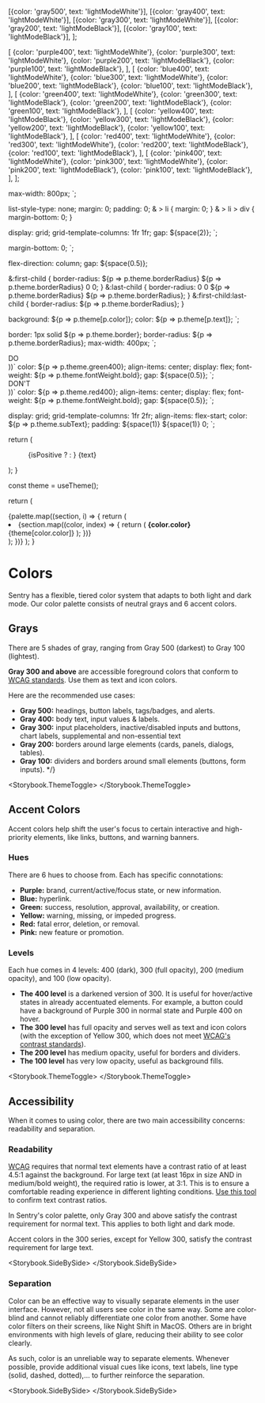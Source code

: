 


  [{color: 'gray500', text: 'lightModeWhite'}],
  [{color: 'gray400', text: 'lightModeWhite'}],
  [{color: 'gray300', text: 'lightModeWhite'}],
  [{color: 'gray200', text: 'lightModeBlack'}],
  [{color: 'gray100', text: 'lightModeBlack'}],
];

  [
    {color: 'purple400', text: 'lightModeWhite'},
    {color: 'purple300', text: 'lightModeWhite'},
    {color: 'purple200', text: 'lightModeBlack'},
    {color: 'purple100', text: 'lightModeBlack'},
  ],
  [
    {color: 'blue400', text: 'lightModeWhite'},
    {color: 'blue300', text: 'lightModeWhite'},
    {color: 'blue200', text: 'lightModeBlack'},
    {color: 'blue100', text: 'lightModeBlack'},
  ],
  [
    {color: 'green400', text: 'lightModeWhite'},
    {color: 'green300', text: 'lightModeBlack'},
    {color: 'green200', text: 'lightModeBlack'},
    {color: 'green100', text: 'lightModeBlack'},
  ],
  [
    {color: 'yellow400', text: 'lightModeBlack'},
    {color: 'yellow300', text: 'lightModeBlack'},
    {color: 'yellow200', text: 'lightModeBlack'},
    {color: 'yellow100', text: 'lightModeBlack'},
  ],
  [
    {color: 'red400', text: 'lightModeWhite'},
    {color: 'red300', text: 'lightModeWhite'},
    {color: 'red200', text: 'lightModeBlack'},
    {color: 'red100', text: 'lightModeBlack'},
  ],
  [
    {color: 'pink400', text: 'lightModeWhite'},
    {color: 'pink300', text: 'lightModeWhite'},
    {color: 'pink200', text: 'lightModeBlack'},
    {color: 'pink100', text: 'lightModeBlack'},
  ],
];

  max-width: 800px;
`;

  list-style-type: none;
  margin: 0;
  padding: 0;
  & > li {
    margin: 0;
  }
  & > li > div {
    margin-bottom: 0;
  }

display: grid;
grid-template-columns: 1fr 1fr;
gap: ${space(2)};
`;

  margin-bottom: 0;
`;

  flex-direction: column;
  gap: ${space(0.5)};

&:first-child {
border-radius: ${p => p.theme.borderRadius} ${p => p.theme.borderRadius} 0 0;
}
&:last-child {
border-radius: 0 0 ${p => p.theme.borderRadius} ${p => p.theme.borderRadius};
}
&:first-child:last-child {
border-radius: ${p => p.theme.borderRadius};
}

background: ${p => p.theme[p.color]};
color: ${p => p.theme[p.text]};
`;

  border: 1px solid ${p => p.theme.border};
  border-radius: ${p => p.theme.borderRadius};
  max-width: 400px;
`;

  <div className={className}>
    <IconCheckmark />
    DO
  </div>
))`
  color: ${p => p.theme.green400};
  align-items: center;
  display: flex;
  font-weight: ${p => p.theme.fontWeight.bold};
  gap: ${space(0.5)};
`;

  <div className={className}>
    <IconClose color="red400" />
    DON'T
  </div>
))`
  color: ${p => p.theme.red400};
  align-items: center;
  display: flex;
  font-weight: ${p => p.theme.fontWeight.bold};
  gap: ${space(0.5)};
`;

  display: grid;
  grid-template-columns: 1fr 2fr;
  align-items: flex-start;
  color: ${p => p.theme.subText};
  padding: ${space(1)} ${space(1)} 0;
`;

  return (
    <figure>
      <ExampleImg src={imgSrc} />
      <ExampleCardGrid>
        {isPositive ? <PositiveLabel /> : <NegativeLabel />}
        <span>{text}</span>
      </ExampleCardGrid>
    </figure>
  );
}

  const theme = useTheme();

return (

<SideBySide>
  {palette.map((section, i) => {
    return (
      <li key={`${name}-${i}`}>
        <PalettePanel typeof="ul">
          {section.map((color, index) => {
            return (
              <PalettePanelItem
                key={`${name}-${color.color}-${index}`}
                color={color.color}
                text={color.text}
              >
                <strong>{color.color}</strong>
                {theme[color.color]}
              </PalettePanelItem>
            );
          })}
        </PalettePanel>
      </li>
    );
  })}
</SideBySide>
); }

# Colors

Sentry has a flexible, tiered color system that adapts to both light and dark mode. Our color palette consists of neutral grays and 6 accent colors.

## Grays

There are 5 shades of gray, ranging from Gray 500 (darkest) to Gray 100 (lightest).

**Gray 300 and above** are accessible foreground colors that conform to [WCAG standards](https://www.w3.org/WAI/WCAG21/Understanding/contrast-minimum.html). Use them as text and icon colors.

Here are the recommended use cases:

- **Gray 500:** headings, button labels, tags/badges, and alerts.
- **Gray 400:** body text, input values & labels.
- **Gray 300:** input placeholders, inactive/disabled inputs and buttons, chart labels, supplemental and non-essential text
- **Gray 200:** borders around large elements (cards, panels, dialogs, tables).
- **Gray 100:** dividers and borders around small elements (buttons, form inputs). \*/}

<Storybook.ThemeToggle>
  <ColorPalette name="grays" palette={GRAY_PALETTES} />
</Storybook.ThemeToggle>

## Accent Colors

Accent colors help shift the user's focus to certain interactive and high-priority elements, like links, buttons, and warning banners.

### Hues

There are 6 hues to choose from. Each has specific connotations:

- **Purple:** brand, current/active/focus state, or new information.
- **Blue:** hyperlink.
- **Green:** success, resolution, approval, availability, or creation.
- **Yellow:** warning, missing, or impeded progress.
- **Red:** fatal error, deletion, or removal.
- **Pink:** new feature or promotion.

### Levels

Each hue comes in 4 levels: 400 (dark), 300 (full opacity), 200 (medium opacity), and 100 (low opacity).

- **The 400 level** is a darkened version of 300. It is useful for hover/active states in already accentuated elements. For example, a button could have a background of Purple 300 in normal state and Purple 400 on hover.
- **The 300 level** has full opacity and serves well as text and icon colors (with the exception of Yellow 300, which does not meet [WCAG's contrast standards](https://www.w3.org/WAI/WCAG21/Understanding/contrast-minimum.html)).
- **The 200 level** has medium opacity, useful for borders and dividers.
- **The 100 level** has very low opacity, useful as background fills.

<Storybook.ThemeToggle>
  <ColorPalette name="levels" palette={LEVELS_PALETTES} />
</Storybook.ThemeToggle>

## Accessibility

When it comes to using color, there are two main accessibility concerns: readability and separation.

### Readability

[WCAG](https://www.w3.org/TR/WCAG21/) requires that normal text elements have a contrast ratio of at least 4.5:1 against the background. For large text (at least 16px in size AND in medium/bold weight), the required ratio is lower, at 3:1. This is to ensure a comfortable reading experience in different lighting conditions. [Use this tool](https://webaim.org/resources/contrastchecker/) to confirm text contrast ratios.

In Sentry's color palette, only Gray 300 and above satisfy the contrast requirement for normal text. This applies to both light and dark mode.

Accent colors in the 300 series, except for Yellow 300, satisfy the contrast requirement for large text.

<Storybook.SideBySide>
  <ExampleCard
    imgSrc={DoContrast}
    text="Use Gray 300 and above for normal text"
    isPositive
  />
  <ExampleCard
    imgSrc={DontContrast}
    text="Use Gray 100 or 200 for normal text, as they don't have the required the contrast levels"
  />
  <ExampleCard
    imgSrc={DoAccentColors}
    text="Use accent colors in the 300 series (except for Yellow 300) for large text, if needed"
    isPositive
  />
  <ExampleCard
    imgSrc={DontAccentColors}
    text="Use accent colors in the 100 or 200 series for any text"
  />
</Storybook.SideBySide>

### Separation

Color can be an effective way to visually separate elements in the user interface. However, not all users see color in the same way. Some are color-blind and cannot reliably differentiate one color from another. Some have color filters on their screens, like Night Shift in MacOS. Others are in bright environments with high levels of glare, reducing their ability to see color clearly.

As such, color is an unreliable way to separate elements. Whenever possible, provide additional visual cues like icons, text labels, line type (solid, dashed, dotted),… to further reinforce the separation.

<Storybook.SideBySide>
  <ExampleCard
    imgSrc={DoDifferentiation}
    text="Provide additional visual encoding (e.g. line type) besides color to differentiate elements"
    isPositive
  />
  <ExampleCard
    imgSrc={DontDifferentiation}
    text="Use color as the only way to differentiate elements"
  />
</Storybook.SideBySide>
